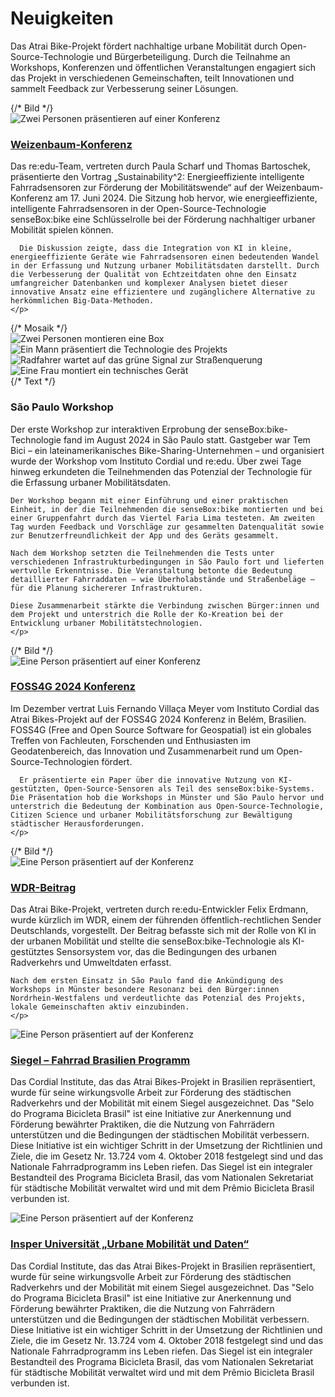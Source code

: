 # Neuigkeiten

Das Atrai Bike-Projekt fördert nachhaltige urbane Mobilität durch Open-Source-Technologie und Bürgerbeteiligung. Durch die Teilnahme an Workshops, Konferenzen und öffentlichen Veranstaltungen engagiert sich das Projekt in verschiedenen Gemeinschaften, teilt Innovationen und sammelt Feedback zur Verbesserung seiner Lösungen.

<div className="flex items-start flex-col md:flex-row mt-8">
  {/* Bild */}
  <div className="w-full md:w-[40%] md:pr-4 flex justify-start">
    <img
      src="https://cloud.reedu.de/s/3c6p2gdPMp8DATd/download"
      alt="Zwei Personen präsentieren auf einer Konferenz"
      className="w-full object-cover rounded"
    />
  </div>
   <div className="flex-1">
    <h3 className="text-lg font-bold">
      <a
        href="https://www.weizenbaum-conference.de/17-06-2024/"
        target="_blank"
        rel="noopener noreferrer"
        className="text-white-500 underline"
      >
        Weizenbaum-Konferenz
      </a>
    </h3>
    <p>
      Das re:edu-Team, vertreten durch Paula Scharf und Thomas Bartoschek, präsentierte den Vortrag „Sustainability^2: Energieeffiziente intelligente Fahrradsensoren zur Förderung der Mobilitätswende“ auf der Weizenbaum-Konferenz am 17. Juni 2024. Die Sitzung hob hervor, wie energieeffiziente, intelligente Fahrradsensoren in der Open-Source-Technologie senseBox:bike eine Schlüsselrolle bei der Förderung nachhaltiger urbaner Mobilität spielen können.

      Die Diskussion zeigte, dass die Integration von KI in kleine, energieeffiziente Geräte wie Fahrradsensoren einen bedeutenden Wandel in der Erfassung und Nutzung urbaner Mobilitätsdaten darstellt. Durch die Verbesserung der Qualität von Echtzeitdaten ohne den Einsatz umfangreicher Datenbanken und komplexer Analysen bietet dieser innovative Ansatz eine effizientere und zugänglichere Alternative zu herkömmlichen Big-Data-Methoden.
    </p>
  </div>
</div>

<div className="flex items-start flex-col md:flex-row mt-8">
  {/* Mosaik */}
  <div className="w-full md:w-[40%] md:pr-4 grid grid-cols-2 gap-2">
    <img
      src="https://cloud.reedu.de/s/NArkGGzG626piBq/download"
      alt="Zwei Personen montieren eine Box"
      className="w-full h-auto object-cover rounded"
    />
    <img
      src="https://cloud.reedu.de/s/yPrjiroxf5TdSQr/download"
      alt="Ein Mann präsentiert die Technologie des Projekts"
      className="w-full h-auto object-cover rounded"
    />
    <img
      src="https://cloud.reedu.de/s/AP3wNmjYKdBmsz8/download"
      alt="Radfahrer wartet auf das grüne Signal zur Straßenquerung"
      className="w-full h-auto object-cover rounded"
    />
    <img
      src="https://cloud.reedu.de/s/Nn2CQNYR47CLjQX/download"
      alt="Eine Frau montiert ein technisches Gerät"
      className="w-full h-auto object-cover rounded"
    />
  </div>
  {/* Text */}
  <div className="flex-1">
    <h3 className="text-lg font-bold">
      <a>
        São Paulo Workshop
      </a>
    </h3>
    <p>
    Der erste Workshop zur interaktiven Erprobung der senseBox:bike-Technologie fand im August 2024 in São Paulo statt. Gastgeber war Tem Bici – ein lateinamerikanisches Bike-Sharing-Unternehmen – und organisiert wurde der Workshop vom Instituto Cordial und re:edu. Über zwei Tage hinweg erkundeten die Teilnehmenden das Potenzial der Technologie für die Erfassung urbaner Mobilitätsdaten.

    Der Workshop begann mit einer Einführung und einer praktischen Einheit, in der die Teilnehmenden die senseBox:bike montierten und bei einer Gruppenfahrt durch das Viertel Faria Lima testeten. Am zweiten Tag wurden Feedback und Vorschläge zur gesammelten Datenqualität sowie zur Benutzerfreundlichkeit der App und des Geräts gesammelt.

    Nach dem Workshop setzten die Teilnehmenden die Tests unter verschiedenen Infrastrukturbedingungen in São Paulo fort und lieferten wertvolle Erkenntnisse. Die Veranstaltung betonte die Bedeutung detaillierter Fahrraddaten – wie Überholabstände und Straßenbeläge – für die Planung sichererer Infrastrukturen.

    Diese Zusammenarbeit stärkte die Verbindung zwischen Bürger:innen und dem Projekt und unterstrich die Rolle der Ko-Kreation bei der Entwicklung urbaner Mobilitätstechnologien.
    </p>
  </div>
</div>

<div className="flex items-start flex-col md:flex-row mt-8">
  {/* Bild */}
  <div className="w-full md:w-[40%] md:pr-4 flex justify-start">
    <img
      src="https://cloud.reedu.de/s/g5SXMXCBXHggbKp/download"
      alt="Eine Person präsentiert auf einer Konferenz"
      className="w-full object-cover rounded"
    />
  </div>
   <div className="flex-1">
    <h3 className="text-lg font-bold">
      <a
        href="https://talks.osgeo.org/foss4g-2024-academic-track/talk/XMAGHX/"
        target="_blank"
        rel="noopener noreferrer"
        className="text-white-500 underline"
      >
        FOSS4G 2024 Konferenz
      </a>
    </h3>
    <p>
      Im Dezember vertrat Luis Fernando Villaça Meyer vom Instituto Cordial das Atrai Bikes-Projekt auf der FOSS4G 2024 Konferenz in Belém, Brasilien. FOSS4G (Free and Open Source Software for Geospatial) ist ein globales Treffen von Fachleuten, Forschenden und Enthusiasten im Geodatenbereich, das Innovation und Zusammenarbeit rund um Open-Source-Technologien fördert.

      Er präsentierte ein Paper über die innovative Nutzung von KI-gestützten, Open-Source-Sensoren als Teil des senseBox:bike-Systems. Die Präsentation hob die Workshops in Münster und São Paulo hervor und unterstrich die Bedeutung der Kombination aus Open-Source-Technologie, Citizen Science und urbaner Mobilitätsforschung zur Bewältigung städtischer Herausforderungen.
    </p>
  </div>
</div>

<div className="flex items-start flex-col md:flex-row mt-8">
  {/* Bild */}
  <div className="w-full md:w-[40%] md:pr-4 flex justify-start">
    <img
      src="https://cloud.reedu.de/s/AFg57pi5j5sEpGp/download"
      alt="Eine Person präsentiert auf der Konferenz"
      className="w-full object-cover rounded"
    />
  </div>
   <div className="flex-1">
    <h3 className="text-lg font-bold">
      <a
        href="https://www1.wdr.de/nachrichten/westfalen-lippe/ki-fahrraddaten-muenster-100.html"
        target="_blank"
        rel="noopener noreferrer"
        className="text-white-500 underline"
      >
        WDR-Beitrag
      </a>
    </h3>
    <p>
    Das Atrai Bike-Projekt, vertreten durch re:edu-Entwickler Felix Erdmann, wurde kürzlich im WDR, einem der führenden öffentlich-rechtlichen Sender Deutschlands, vorgestellt. Der Beitrag befasste sich mit der Rolle von KI in der urbanen Mobilität und stellte die senseBox:bike-Technologie als KI-gestütztes Sensorsystem vor, das die Bedingungen des urbanen Radverkehrs und Umweltdaten erfasst.

    Nach dem ersten Einsatz in São Paulo fand die Ankündigung des Workshops in Münster besondere Resonanz bei den Bürger:innen Nordrhein-Westfalens und verdeutlichte das Potenzial des Projekts, lokale Gemeinschaften aktiv einzubinden.
    </p>
  </div>
</div>

<div className="flex items-start flex-col md:flex-row mt-8">
  <div className="w-full md:w-[40%] md:pr-4 flex justify-start">
    <img 
      src="https://cloud.reedu.de/s/WiqaqwtcMy7KbsS/download" 
      alt="Eine Person präsentiert auf der Konferenz" 
      className="w-full object-cover"
    />
  </div>
   <div className="flex-1">
    <h3 className="text-lg font-bold">
      <a 
        href="https://www.gov.br/cidades/pt-br/acesso-a-informacao/acoes-e-programas/mobilidade-urbana/programa-bicicleta-brasil/habilitadas/atrai-bikes-mais-dados-para-melhores-infraestruturas-cicloviarias" 
        target="_blank" 
        rel="noopener noreferrer" 
        className="text-white-500 underline"
      >
        Siegel – Fahrrad Brasilien Programm
      </a>
    </h3>
    <p>
    Das Cordial Institute, das das Atrai Bikes-Projekt in Brasilien repräsentiert, wurde für seine wirkungsvolle Arbeit zur Förderung des städtischen Radverkehrs und der Mobilität mit einem Siegel ausgezeichnet. Das "Selo do Programa Bicicleta Brasil" ist eine Initiative zur Anerkennung und Förderung bewährter Praktiken, die die Nutzung von Fahrrädern unterstützen und die Bedingungen der städtischen Mobilität verbessern. Diese Initiative ist ein wichtiger Schritt in der Umsetzung der Richtlinien und Ziele, die im Gesetz Nr. 13.724 vom 4. Oktober 2018 festgelegt sind und das Nationale Fahrradprogramm ins Leben riefen. Das Siegel ist ein integraler Bestandteil des Programa Bicicleta Brasil, das vom Nationalen Sekretariat für städtische Mobilität verwaltet wird und mit dem Prêmio Bicicleta Brasil verbunden ist.
    </p>
  </div>
</div>

<div className="flex items-start flex-col md:flex-row mt-8">
  <div className="w-full md:w-[40%] md:pr-4 flex justify-start">
    <img 
      src="https://cloud.reedu.de/s/e69Wd4qCjb8kJGC/download" 
      alt="Eine Person präsentiert auf der Konferenz" 
      className="w-full object-cover"
    />
  </div>
   <div className="flex-1">
    <h3 className="text-lg font-bold">
      <a 
        href="https://www.insper.edu.br/pt/eventos/2024/10/sexta-da-mobilidade-dados-e-mobilidade-urbana"
        target="_blank" 
        rel="noopener noreferrer" 
        className="text-white-500 underline"
      >
       Insper Universität „Urbane Mobilität und Daten“
      </a>
    </h3>
    <p>
    Das Cordial Institute, das das Atrai Bikes-Projekt in Brasilien repräsentiert, wurde für seine wirkungsvolle Arbeit zur Förderung des städtischen Radverkehrs und der Mobilität mit einem Siegel ausgezeichnet. Das "Selo do Programa Bicicleta Brasil" ist eine Initiative zur Anerkennung und Förderung bewährter Praktiken, die die Nutzung von Fahrrädern unterstützen und die Bedingungen der städtischen Mobilität verbessern. Diese Initiative ist ein wichtiger Schritt in der Umsetzung der Richtlinien und Ziele, die im Gesetz Nr. 13.724 vom 4. Oktober 2018 festgelegt sind und das Nationale Fahrradprogramm ins Leben riefen. Das Siegel ist ein integraler Bestandteil des Programa Bicicleta Brasil, das vom Nationalen Sekretariat für städtische Mobilität verwaltet wird und mit dem Prêmio Bicicleta Brasil verbunden ist.
    </p>
  </div>
</div>
